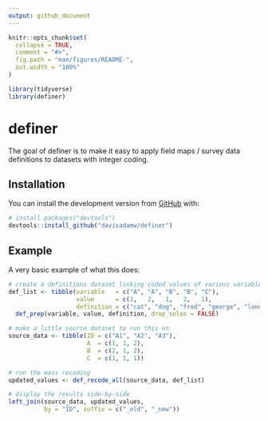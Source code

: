 ```yaml
---
output: github_document
---
```


<!-- README.md is generated from README.Rmd. Please edit that file -->

```r
knitr::opts_chunk$set(
  collapse = TRUE,
  comment = "#>",
  fig.path = "man/figures/README-",
  out.width = "100%"
)

library(tidyverse)
library(definer)
```

# definer

<!-- badges: start -->
<!-- badges: end -->

The goal of definer is to make it easy to apply field maps / survey data definitions to datasets with integer coding.

## Installation

You can install the development version from [GitHub](https://github.com/) with:

``` r
# install.packages("devtools")
devtools::install_github("davisadamw/definer")
```
## Example

A very basic example of what this does:
```r
# create a definitions dataset linking coded values of various variables to what they represent
def_list <- tibble(variable   = c("A", "A", "B", "B", "C"),
                   value      = c(1,   2,   1,   2,   1),
                   definition = c("cat", "dog", "fred", "george", "lonely")) %>%
  def_prep(variable, value, definition, drop_solos = FALSE)

# make a little source dataset to run this on
source_data <- tibble(ID = c("A1", "A2", "A3"),
                      A  = c(1, 1, 2),
                      B  = c(2, 1, 2),
                      C  = c(1, 1, 1))

# run the mass recoding
updated_values <- def_recode_all(source_data, def_list)

# display the results side-by-side
left_join(source_data, updated_values, 
          by = "ID", suffix = c("_old", "_new"))
```


